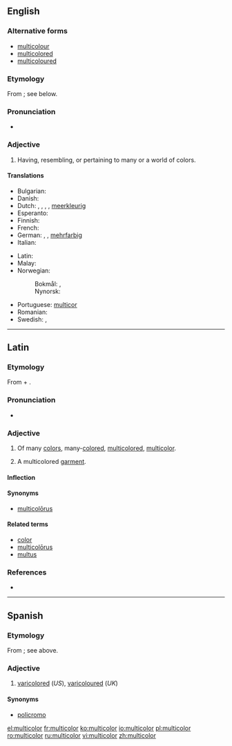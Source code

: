 ==English==

===Alternative forms===
* [[multicolour]] {{qualifier|Commonwealth}}
* [[multicolored]] {{qualifier|US}}
* [[multicoloured]] {{qualifier|Commonwealth}}

===Etymology===
From {{etyl|la|en}} {{term|multicolor|lang=la}}; see below.

===Pronunciation===
* {{IPA|/ˌmʌltɪˈkʌlə/}}

===Adjective===
{{head|en|adjective}}

# {{context|chiefly|US|lang=en}} Having, resembling, or pertaining to many or a world of colors.

====Translations====
{{trans-top|having many colours}}
* Bulgarian: {{t+|bg|многоцветен|m}}
* Danish: {{t|da|flerfarvet}}
* Dutch: {{t+|nl|bont}}, {{t+|nl|bonte}}, {{t|nl|veelkleurig}}, {{t|nl|veelkleurige}}, [[meerkleurig]]
* Esperanto: {{t|eo|multkolora}}
* Finnish: {{t|fi|monivärinen}}
* French: {{t+|fr|multicolore}}
* German: {{t+|de|bunt}}, {{t|de|vielfarbig}}, [[mehrfarbig]]
* Italian: {{t+|it|multicolore}}
{{trans-mid}}
* Latin: {{t|la|multicolor}}
* Malay: {{t|ms|pancawarna}}
* Norwegian:
*: Bokmål: {{t|no|flerfarget}}, {{t|no|flerfarga}}
*: Nynorsk: {{t|nn|fleirfarga}}
* Portuguese: [[multicor]]
* Romanian: {{t+|ro|multicolor}}
* Swedish: {{t+|sv|flerfärgad}}, {{t+|sv|mångfärgad}}
{{trans-bottom}}

----

==Latin==

===Etymology===
From {{term|multus||much, many|lang=la}} + {{term|color||color|lang=la}}.

===Pronunciation===
* {{a|Classical}} {{IPA|/mulˈti.co.lor/|lang=la}}

===Adjective===
{{la-adj-3rd-1E|multicolor|multicoloris|multicolōris}}

# Of many [[color]]s, many-[[colored]], [[multicolored]], [[#English|multicolor]].
# {{context|substantive|lang=la}} A multicolored [[garment]].

====Inflection====
{{la-decl-3rd-1E|multicolōr}}

====Synonyms====
* {{sense|multicolored}} [[multicolorus|multicolōrus]]

====Related terms====
* [[color#Latin|color]]
* [[multicolorus|multicolōrus]]
* [[multus]]

===References===
* {{R:L&S}}

----

==Spanish==

===Etymology===
From {{etyl|la|es}} {{term|multicolor|lang=la}}; see above.

===Adjective===
{{es-adj|pl=multicolores}}

# [[varicolored]] (''US''), [[varicoloured]] (''UK'')

====Synonyms====
* [[policromo]]

[[el:multicolor]]
[[fr:multicolor]]
[[ko:multicolor]]
[[io:multicolor]]
[[pl:multicolor]]
[[ro:multicolor]]
[[ru:multicolor]]
[[vi:multicolor]]
[[zh:multicolor]]